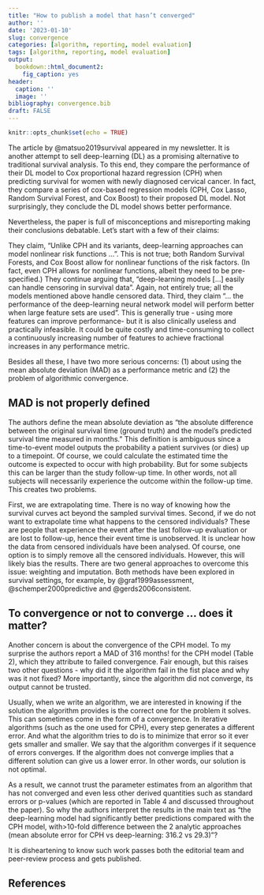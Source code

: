 ```yaml
---
title: "How to publish a model that hasn’t converged"
author: ''
date: '2023-01-10'
slug: convergence
categories: [algorithm, reporting, model evaluation]
tags: [algorithm, reporting, model evaluation]
output: 
  bookdown::html_document2: 
    fig_caption: yes
header:
  caption: ''
  image: ''
bibliography: convergence.bib  
draft: FALSE
---
```


```r
knitr::opts_chunk$set(echo = TRUE)
```

The article by @matsuo2019survival appeared in my newsletter. It is another attempt to sell deep-learning (DL) as a promising alternative to traditional survival analysis. To this end, they compare the performance of their DL model to Cox proportional hazard regression (CPH) when predicting survival for women with newly diagnosed cervical cancer. In fact, they compare a series of cox-based regression models (CPH, Cox Lasso, Random Survival Forest, and Cox Boost) to their proposed DL model. Not surprisingly, they conclude the DL model shows better performance. 

Nevertheless, the paper is full of misconceptions and misreporting making their conclusions debatable. Let’s start with a few of their claims: 

They claim,  “Unlike CPH and its variants, deep-learning approaches can model nonlinear risk functions …”. This is not true; both Random Survival Forests, and Cox Boost allow for nonlinear functions of the risk factors. (In fact, even CPH allows for nonlinear functions, albeit they need to be pre-specified.) They continue arguing that, “deep-learning models […] easily can handle censoring in survival data”. Again, not entirely true; all the models mentioned above handle censored data. Third, they claim “... the performance of the deep-learning neural network model will perform better when large feature sets are used”. This is generally true - using more features can improve performance- but it is also clinically useless and practically infeasible. It could be quite costly and time-consuming to collect a continuously increasing number of features to achieve fractional increases in any performance metric.

Besides all these, I have two more serious concerns: (1) about using the mean absolute deviation (MAD) as a performance metric and (2) the problem of algorithmic convergence.

## MAD is not properly defined
The authors define the mean absolute deviation as “the absolute difference between the original survival time (ground truth) and the model’s predicted survival time measured in months." This definition is ambiguous since a time-to-event model outputs the probability a patient survives (or dies) up to a timepoint. Of course, we could calculate the estimated time the outcome is expected to occur with high probability. But for some subjects this can be larger than the study follow-up time. In other words, not all subjects will necessarily experience the outcome within the follow-up time. This creates two problems.

First, we are extrapolating time. There is no way of knowing how the survival curves act beyond the sampled survival times. Second, if we do not want to extrapolate time what happens to the censored individuals? These are people that experience the event after the last follow-up evaluation or are lost to follow-up, hence their event time is unobserved. It is unclear how the data from censored individuals have been analysed. Of course, one option is to simply remove all the censored individuals. However, this will likely bias the results. There are two general approaches to overcome this issue: weighting and imputation.  Both methods have been explored in survival settings, for example, by @graf1999assessment, @schemper2000predictive and @gerds2006consistent.

## To convergence or not to converge … does it matter?
Another concern is about the convergence of the CPH model. To my surprise the authors report a MAD of 316 months! for the CPH model (Table 2), which they attribute to failed convergence. Fair enough, but this raises two other questions - why did it the algorithm fail in the fist place and why was it not fixed? More importantly, since the algorithm did not converge, its output cannot be trusted. 

Usually, when we write an algorithm, we are interested in knowing if the solution the algorithm provides is the correct one for the problem it solves. This can sometimes come in the form of a convergence. In iterative algorithms (such as the one used for CPH), every step generates a different error. And what the algorithm tries to do is to minimize that error so it ever gets smaller and smaller. We say that the algorithm converges if it sequence of errors converges. If the algorithm does not converge implies that a different solution can give us a lower error. In other words, our solution is not optimal. 

As a result, we cannot trust the parameter estimates from an algorithm that has not converged and even less other derived quantities such as standard errors or p-values (which are reported in Table 4 and discussed throughout the paper). So why the authors interpret the results in the main text as "the deep-learning model had significantly better predictions compared with the CPH model, with>10-fold difference between the 2 analytic approaches (mean absolute error for CPH vs deep-learning: 316.2 vs 29.3)"?

It is disheartening to know such work passes both the editorial team and peer-review process and gets published. 



## References
